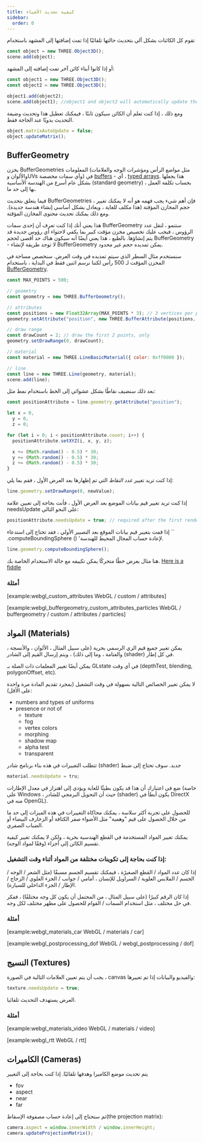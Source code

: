 ```yaml
---
title: كيفية تحديث الأشياء
sidebar:
  order: 0
---
```


<div>

تقوم كل الكائنات بشكل ألي بتحديث حالتها تلقائيًا إذا تمت إضافتها إلى المشهد باستخدام

```javascript
const object = new THREE.Object3D();
scene.add(object);
```

أو إذا كانوا أبناء كائن آخر تمت إضافته إلى المشهد:

```javascript
const object1 = new THREE.Object3D();
const object2 = new THREE.Object3D();

object1.add(object2);
scene.add(object1); //object1 and object2 will automatically update their matrices
```

</div>

ومع ذلك ، إذا كنت تعلم أن الكائن سيكون ثابتًا ، فيمكنك تعطيل هذا وتحديث وضيفة التحديث يدويًا عند الحاجة فقط.

```javascript
object.matrixAutoUpdate = false;
object.updateMatrix();
```

## BufferGeometry

<div>

يخزن BufferGeometries المعلومات (مثل مواضع الرأس ومؤشرات الوجه والعلامات والألوان وUVs وأي سمات مخصصة) في [buffers](api/core/BufferAttribute) - أي ،
[ typed arrays](https://developer.mozilla.org/en-US/docs/Web/JavaScript/Typed_arrays).
هذا يجعلها بشكل عام أسرع من الهندسة الأساسية (standard geometry) ، بحساب تكلفة العمل بها إلى حد ما.

فيما يتعلق بتحديث BufferGeometries ، فإن أهم شيء يجب فهمه هو أنه لا يمكنك تغيير حجم المخازن المؤقتة (هذا مكلف للغاية ، ويعادل بشكل أساسي إنشاء هندسة جديدة). ومع ذلك يمكنك تحديث محتوى المخازن المؤقتة.

هذا يعني أنك إذا كنت تعرف أن إحدى سمات BufferGeometry ستنمو ، لنقل عدد الرؤوس ، فيجب عليك تخصيص مخزن مؤقت كبير بما يكفي لاحتواء أي رؤوس جديدة قد يتم إنشاؤها. بالطبع ، هذا يعني أيضًا أنه سيكون هناك حد أقصى لحجم BufferGeometry - لا توجد طريقة لإنشاء BufferGeometry يمكن تمديده حجم غير محدود.

سنستخدم مثال السطر الذي سيتم تمديده في وقت العرض. سنخصص مساحة في المخزن المؤقت لـ 500 رأس لكننا نرسم اثنين فقط في البداية ، باستخدام [BufferGeometry](api/core/BufferGeometry#drawRange).

```javascript
const MAX_POINTS = 500;

// geometry
const geometry = new THREE.BufferGeometry();

// attributes
const positions = new Float32Array(MAX_POINTS * 3); // 3 vertices per point
geometry.setAttribute("position", new THREE.BufferAttribute(positions, 3));

// draw range
const drawCount = 2; // draw the first 2 points, only
geometry.setDrawRange(0, drawCount);

// material
const material = new THREE.LineBasicMaterial({ color: 0xff0000 });

// line
const line = new THREE.Line(geometry, material);
scene.add(line);
```

بعد ذلك سنضيف نقاطًا بشكل عشوائي إلى الخط باستخدام نمط مثل:

```javascript
const positionAttribute = line.geometry.getAttribute("position");

let x = 0,
  y = 0,
  z = 0;

for (let i = 0; i < positionAttribute.count; i++) {
  positionAttribute.setXYZ(i, x, y, z);

  x += (Math.random() - 0.5) * 30;
  y += (Math.random() - 0.5) * 30;
  z += (Math.random() - 0.5) * 30;
}
```

إذا كنت تريد تغيير _عدد النقاط_ التي تم إظهارها بعد العرض الأول ، فقم بما يلي:

```javascript
line.geometry.setDrawRange(0, newValue);
```

إذا كنت تريد تغيير قيم بيانات الموضع بعد العرض الأول ، فأنت بحاجة إلى تعيين علامة needsUpdate على النحو التالي:

```javascript
positionAttribute.needsUpdate = true; // required after the first render
```

إذا قمت بتغيير قيم بيانات الموقع بعد التصيير الأولي ، فقد تحتاج إلى استدعاء `` .computeBoundingSphere () 'لإعادة حساب المجال المحيط للهندسة.

```javascript
line.geometry.computeBoundingSphere();
```

هنا مثال يعرض خطًا متحركًا يمكن تكييفه مع حالة الاستخدام الخاصة بك.
[ Here is a fiddle](https://jsfiddle.net/t4m85pLr/1/)

### أمثلة

[example:webgl_custom_attributes WebGL / custom / attributes]

[example:webgl_buffergeometry_custom_attributes_particles WebGL / buffergeometry / custom / attributes / particles]

</div>

## المواد (Materials)

<div>

يمكن تغيير جميع قيم الزي الرسمي بحرية (على سبيل المثال ، الألوان ، والأنسجة ، والعتامة ، وما إلى ذلك) ، ويتم إرسال القيم إلى الشادر (shader) في كل إطار.

يمكن أيضًا تغيير المعلمات ذات الصلة بـ GLstate في أي وقت (depthTest, blending, polygonOffset, etc).

لا يمكن تغيير الخصائص التالية بسهولة في وقت التشغيل (بمجرد تقديم المادة مرة واحدة على الأقل):

<ul>
  <li>numbers and types of uniforms</li>
  <li>
    presence or not of
    <ul>
      <li>texture</li>
      <li>fog</li>
      <li>vertex colors</li>
      <li>morphing</li>
      <li>shadow map</li>
      <li>alpha test</li>
      <li>transparent</li>
    </ul>
  </li>
</ul>

تتطلب التغييرات في هذه بناء برنامج شادر (shader) جديد. سوف تحتاج إلى ضبط

```javascript
material.needsUpdate = tru;
```

ضع في اعتبارك أن هذا قد يكون بطيئًا للغاية ويؤدي إلى اهتزاز في معدل الإطارات (خاصة على Windows ، حيث أن التحويل البرمجي للشادر (shader) يكون أبطأ في DirectX منه في OpenGL).

للحصول على تجربة أكثر سلاسة ، يمكنك محاكاة التغييرات في هذه الميزات إلى حد ما من خلال الحصول على قيم "وهمية" مثل الأضواء صفر الكثافة أو الزخارف البيضاء أو الضباب الصفري.

يمكنك تغيير المواد المستخدمة في القطع الهندسية بحرية ، ولكن لا يمكنك تغيير كيفية تقسيم الكائن إلى أجزاء (وفقًا لمواد الوجه).

### إذا كنت بحاجة إلى تكوينات مختلفة من المواد أثناء وقت التشغيل:

إذا كان عدد المواد / القطع الصغيرًة ، فيمكنك تقسيم الجسم مسبقًا (مثل الشعر / الوجه / الجسم / الملابس العلوية / السراويل للإنسان ، أمامي / جوانب / الجزء العلوي / الزجاج / الإطار / الجزء الداخلي للسيارة).

إذا كان الرقم كبيرًا (على سبيل المثال ، من المحتمل أن يكون كل وجه مختلفًا) ، ففكر في حل مختلف ، مثل استخدام السمات / القوام للحصول على مظهر مختلف لكل وجه.

### أمثلة

[example:webgl_materials_car WebGL / materials / car]

[example:webgl_postprocessing_dof WebGL / webgl_postprocessing / dof]

</div>

## النسيج (Textures)

<div>

يجب أن يتم تعيين العلامات التالية في الصورة ، canvas والفيديو والبيانات إذا تم تغييرها:

```javascript
texture.needsUpdate = true;
```

العرض يستهدف التحديث تلقائيا.

### أمثلة

[example:webgl_materials_video WebGL / materials / video]

[example:webgl_rtt WebGL / rtt]

</div>

## الكاميرات (Cameras)

<div>

يتم تحديث موضع الكاميرا وهدفها تلقائيًا. إذا كنت بحاجة إلى التغيير

<ul>
  <li>fov</li>
  <li>aspect</li>
  <li>near</li>
  <li>far</li>
</ul>

ثم ستحتاج إلى إعادة حساب مصفوفة الإسقاط(the projection matrix):

```javascript
camera.aspect = window.innerWidth / window.innerHeight;
camera.updateProjectionMatrix();
```

</div>

